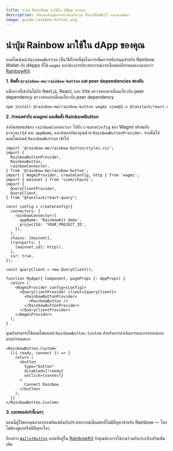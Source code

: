 ```yaml
---
title: นำปุ่ม Rainbow มาใช้ใน dApp ของคุณ
description: เป็นหนังสือคู่มือสำหรับคีย์เครื่องรุ่น RainbowKit และนักพัฒนา
image: guide-rainbow-button.png
---
```


# นำปุ่ม Rainbow มาใช้ใน dApp ของคุณ

คอมโพเน้นต์ `RainbowButton` เป็นวิธีที่ง่ายที่สุดในการเพิ่มการสนับสนุนสำหรับ Rainbow Wallet กับ dApps ที่ใช้ `wagmi` และต้องการประสบการณ์การเชื่อมต่อที่กำหนดเองมากกว่า [RainbowKit](https://www.rainbowkit.com/docs/installation).

**1. ติดตั้ง `@rainbow-me/rainbow-button` และ peer dependencies ของมัน**

แพ็กเกจที่เข้ากันได้กับ Next.js, React, และ Vite ตรวจสอบคำเตือนเกี่ยวกับ peer dependency ตรวจสอบคำเตือนเกี่ยวกับ peer dependency

```bash
npm install @rainbow-me/rainbow-button wagmi viem@2.x @tanstack/react-query
```

**2. กำหนดค่ากับ wagmi และติดตั้ง RainbowButton**

ส่งอินสแตนซ์ของ `rainbowConnector` ไปยัง `createConfig` ของ Wagmi พร้อมกับ `projectId` และ `appName`, และห่อแอปของคุณด้วย `RainbowButtonProvider`. จากนั้นใส่คอมโพเนนต์ `RainbowButton` เข้าไป.

```tsx
import '@rainbow-me/rainbow-button/styles.css';
import {
  RainbowButtonProvider,
  RainbowButton,
  rainbowConnector,
} from '@rainbow-me/rainbow-button';
import { WagmiProvider, createConfig, http } from 'wagmi';
import { mainnet } from 'viem/chains';
import {
  QueryClientProvider,
  QueryClient,
} from "@tanstack/react-query";

const config = createConfig({
  connectors: [
    rainbowConnector({
      appName: 'RainbowKit demo',
      projectId: 'YOUR_PROJECT_ID',
    }),
  ],
  chains: [mainnet],
  transports: {
    [mainnet.id]: http(),
  },
  ssr: true,
});

const queryClient = new QueryClient();

function MyApp({ Component, pageProps }: AppProps) {
  return (
    <WagmiProvider config={config}>
      <QueryClientProvider client={queryClient}>
        <RainbowButtonProvider>
          <RainbowButton />
        </RainbowButtonProvider>
      </QueryClientProvider>
    </WagmiProvider>
  );
}
```

คุณยังสามารถใช้คอมโพแนนต์ `RainbowButton.Custom` สำหรับการดำเนินการและการออกแบบแบบกำหนดเอง

```tsx
<RainbowButton.Custom>
  {({ ready, connect }) => {
    return (
      <button
        type="button"
        disabled={!ready}
        onClick={connect}
      >
        Connect Rainbow
      </button>
    );
  }}
</RainbowButton.Custom>
```

**3. และขอแค่เท่านี้เฉยๆ**

ตอนนี้ผู้ใช้ของคุณสามารถเพลิดเพลินกับประสบการณ์เชื่อมต่อที่ไม่มีปัญหาสำหรับ Rainbow — โดยไม่ต้องดูแลหรือมีปัญหาใดๆ

อีกอย่าง [`WalletButton`](https://www.rainbowkit.com/docs/wallet-button) แทนที่อยู่ใน [RainbowKit](https://www.rainbowkit.com/docs/installation) ถ้าคุณต้องการใช้งานร่วมกับกระเป๋าเสริมเพิ่มเติม.
